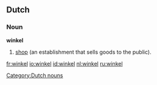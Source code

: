 ==Dutch==
===Noun===
'''winkel''' {{m}}

# [[shop]] (an establishment that sells goods to the public).

[[Category:Dutch nouns]]

[[fr:winkel]]
[[io:winkel]]
[[id:winkel]]
[[nl:winkel]]
[[ru:winkel]]